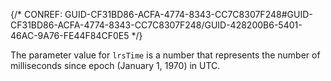 

{/* CONREF: GUID-CF31BD86-ACFA-4774-8343-CC7C8307F248#GUID-CF31BD86-ACFA-4774-8343-CC7C8307F248/GUID-428200B6-5401-46AC-9A76-FE44F84CF0E5  */}

The parameter value for `lrsTime` is a number that represents the number of milliseconds since epoch (January 1, 1970) in UTC.
